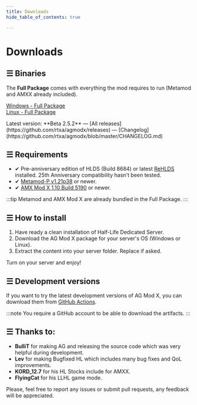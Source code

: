 ```yaml
---
title: Downloads
hide_table_of_contents: true

---
```

# Downloads

## ☰ Binaries

The **Full Package** comes with everything the mod requires to run (Metamod and AMXX already included).

<a class="button button--block button--outline button--primary button--lg" href="https://github.com/rtxa/agmodx/releases/download/beta-2.5.2/agmodx-beta-2.5.2-full-windows.zip"><InlineIcon icon="mingcute:windows-fill" /> Windows - Full Package</a>  
<a class="button button--block button--outline button--primary button--lg" href="https://github.com/rtxa/agmodx/releases/download/beta-2.5.2/agmodx-beta-2.5.2-full-linux.zip"><InlineIcon icon="mingcute:linux-fill" /> Linux - Full Package</a>  

<p class="text--center">Latest version: **Beta 2.5.2** — [All releases](https://github.com/rtxa/agmodx/releases) — [Changelog<IconExternalLink />](https://github.com/rtxa/agmodx/blob/master/CHANGELOG.md)</p>

## ☰ Requirements

* ✔ Pre-anniversary edition of HLDS (Build 8684) or latest [ReHLDS](https://github.com/dreamstalker/rehlds/releases) installed. 25th Anniversary compatibility hasn't been tested.  
* ✔ [Metamod-P v1.21p38](https://github.com/jkivilin/metamod-p/releases) or newer.  
* ✔ [AMX Mod X 1.10 Build 5190](https://www.amxmodx.org/downloads-new.php) or newer.

:::tip
Metamod and AMX Mod X are already bundled in the Full Package.
:::

## ☰ How to install

1. Have ready a clean installation of Half-Life Dedicated Server.
2. Download the AG Mod X package for your server's OS (Windows or Linux).
3. Extract the content into your server folder. Replace if asked.
   
Turn on your server and enjoy!

## ☰ Development versions

If you want to try the latest development versions of AG Mod X, you can download them from [GitHub Actions](https://github.com/rtxa/agmodx/actions/workflows/amxx.yml). 

:::note
You require a GitHub account to be able to download the artifacts.
:::

## ☰ Thanks to:

* **BulliT** for making AG and releasing the source code which was very helpful during development.
* **Lev** for making Bugfixed HL which includes many bug fixes and QoL improvements.
* **KORD_12.7** for his HL Stocks include for AMXX.
* **FlyingCat** for his LLHL game mode.

Please, feel free to report any issues or submit pull requests, any feedback will be appreciated.
